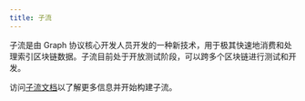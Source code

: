 ```yaml
---
title: 子流
---
```


子流是由 Graph 协议核心开发人员开发的一种新技术，用于极其快速地消费和处理索引区块链数据。子流目前处于开放测试阶段，可以跨多个区块链进行测试和开发。

访问[子流文档](https://substreams.streamingfast.io/)以了解更多信息并开始构建子流。

<VideoEmbed youtube="K-nhC2FCB5k" />
